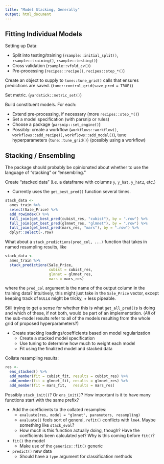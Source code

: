 ```yaml
---
title: "Model Stacking, Generally"
output: html_document
---
```


## Fitting Individual Models

Setting up Data:

* Split into testing/training (`rsample::initial_split()`, `rsample::training()`, `rsample::testing()`)  
* Cross validation (`rsample::vfold_cv()`)  
* Pre-processing (`recipes::recipe()`, `recipes::step_*()`)  

Create an object to supply to `tune::tune_grid()` calls that ensures predictions are saved. (`tune::control_grid(save_pred = TRUE)`)

Set metric. (`yardstick::metric_set()`)

Build constituent models. For each:

* Extend pre-processing, if necessary (more `recipes::step_*()`)  
* Set a model specification (with parsnip or rules)  
* Choose a package (`parsnip::set_engine()`)  
* Possibly: create a workflow (`workflows::workflow()`, `workflows::add_recipe()`, `workflows::add_model()`), tune hyperparameters (`tune::tune_grid()`) (possibly using a workflow)  

## Stacking / Ensembling

The package should probably be opinionated about whether to use the language of "stacking" or "ensembling."

Create "stacked data" (i.e. a dataframe with columns `y`, `y_hat`, `y_hat2`, etc.)

* Currently uses the `get_best_pred()` function several times. 

```r
stack_data <-
  ames_train %>%
  select(Sale_Price) %>%
  add_rowindex() %>%
  full_join(get_best_pred(cubist_res, "cubist"), by = ".row") %>%
  full_join(get_best_pred(glmnet_res, "glmnet"), by = ".row") %>%
  full_join(get_best_pred(mars_res, "mars"), by = ".row") %>%
  dplyr::select(-.row)
```

What about a `stack_predictions(pred_col, ...)` function that takes in named resampling results, like

```r
stack_data <- 
  ames_train %>%
  stack_predictions(Sale_Price, 
                    cubist = cubist_res, 
                    glmnet = glmnet_res,
                    mars = mars_res)
```

where the `pred_col` argument is the name of the output column in the training data? Intuitively, this might just take in the `Sale_Price` vector, except keeping track of `NULL`s might be tricky, + less pipeable. 

Still trying to get a sense for whether this is what `get_all_pred()`s is doing and which of these, if not both, would be part of an implementation. (_All_ of the sub-model results refer to all of the models resulting from the whole grid of proposed hyperparameters?)

* Create stacking loadings/coefficients based on model regularization
   + Create a stacked model specification
   + Use tuning to determine how much to weight each model
   + Fit using the finalized model and stacked data
   
Collate resampling results:
   
```r
res <-
  ens_stacked() %>%
  add_member(fit = cubist_fit, results = cubist_res) %>%
  add_member(fit = glmnet_fit, results = glmnet_res) %>%
  add_member(fit = mars_fit,   results = mars_res)
```

Possibly `stack_init()`? Or `ens_init()`? How important is it to have many functions start with the same prefix?

* Add the coefficients to the collated resamples: 
   + `evaluate(res, model = "glmnet", parameters, resampling)`
   + `evaluate()` feels sort of general, `refit()` conflicts with `lme4`. Maybe something like `stack_eval`?
   + How much is this function actually doing, though? Have the coefficients been calculated yet? Why is this coming before `fit()`?
* `fit()` the model
   + Make use of the `generics::fit()` generic
* `predict()` new data
   + Should have a `type` argument for classification methods

